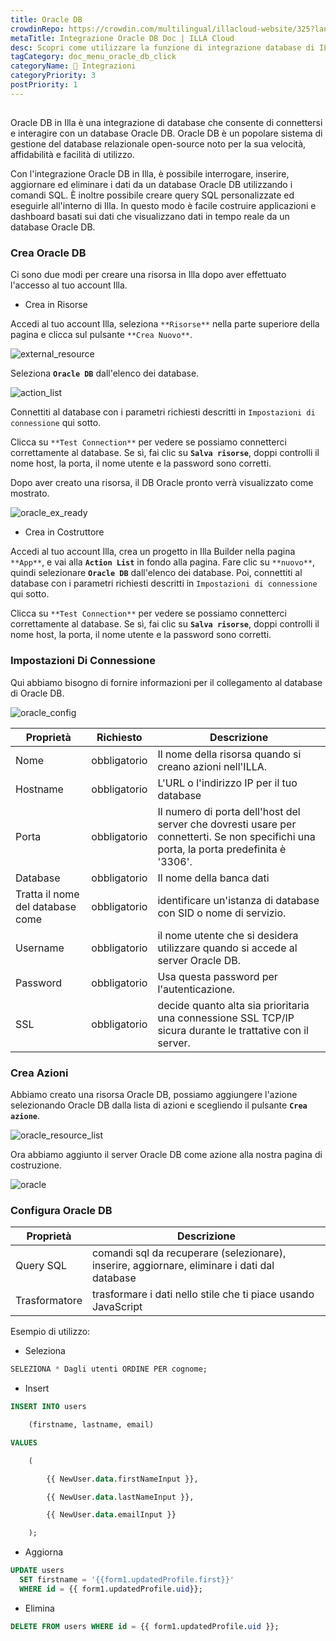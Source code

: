 ```yaml
---
title: Oracle DB
crowdinRepo: https://crowdin.com/multilingual/illacloud-website/325?languages=it&filter=basic&value=0
metaTitle: Integrazione Oracle DB Doc | ILLA Cloud
desc: Scopri come utilizzare la funzione di integrazione database di ILLA Cloud per connettersi e interagire con il database OracleDB in pochi semplici passaggi.
tagCategory: doc_menu_oracle_db_click
categoryName: 🔨 Integrazioni
categoryPriority: 3
postPriority: 1
---
```


## <h2 hidden>Cos'è Oracle DB?</h2>

Oracle DB in Illa è una integrazione di database che consente di connettersi e interagire con un database Oracle DB. Oracle DB è un popolare sistema di gestione del database relazionale open-source noto per la sua velocità, affidabilità e facilità di utilizzo.

Con l'integrazione Oracle DB in Illa, è possibile interrogare, inserire, aggiornare ed eliminare i dati da un database Oracle DB utilizzando i comandi SQL. È inoltre possibile creare query SQL personalizzate ed eseguirle all'interno di Illa. In questo modo è facile costruire applicazioni e dashboard basati sui dati che visualizzano dati in tempo reale da un database Oracle DB.

### Crea Oracle DB

Ci sono due modi per creare una risorsa in Illa dopo aver effettuato l'accesso al tuo account Illa. 

-   Crea in Risorse

Accedi al tuo account Illa, seleziona `**Risorse**` nella parte superiore della pagina e clicca sul pulsante `**Crea Nuovo**`. 

![external_resource](https://cdn.illacloud.com/official-website/img/docs/external_resource.png)

Seleziona **`Oracle DB`** dall'elenco dei database.

![action_list](https://cdn.illacloud.com/official-website/img/docs/action_list.png)

Connettiti al database con i parametri richiesti descritti in `Impostazioni di connessione` qui sotto. 

Clicca su `**Test Connection**` per vedere se possiamo connetterci correttamente al database. Se sì, fai clic su **`Salva risorse`**, doppi controlli il nome host, la porta, il nome utente e la password sono corretti.

Dopo aver creato una risorsa, il DB Oracle pronto verrà visualizzato come mostrato.

![oracle_ex_ready](https://cdn.illacloud.com/official-website/img/docs/oracle_ex_ready.png)

-   Crea in Costruttore

Accedi al tuo account Illa, crea un progetto in Illa Builder nella pagina `**App**`, e vai alla **`Action List`** in fondo alla pagina. Fare clic su `**nuovo**`, quindi selezionare **`Oracle DB`** dall'elenco dei database. Poi, connettiti al database con i parametri richiesti descritti in `Impostazioni di connessione` qui sotto.

Clicca su `**Test Connection**` per vedere se possiamo connetterci correttamente al database. Se sì, fai clic su **`Salva risorse`**, doppi controlli il nome host, la porta, il nome utente e la password sono corretti.

### Impostazioni Di Connessione

Qui abbiamo bisogno di fornire informazioni per il collegamento al database di Oracle DB.

![oracle_config](https://cdn.illacloud.com/official-website/img/docs/oracle_config.png)

| Proprietà                        | Richiesto     | Descrizione                                                                                                                             |
| -------------------------------- | ------------- | --------------------------------------------------------------------------------------------------------------------------------------- |
| Nome                             | obbligatorio  | Il nome della risorsa quando si creano azioni nell'ILLA.                                                                                |
| Hostname                         | obbligatorio  | L'URL o l'indirizzo IP per il tuo database                                                                                              |
| Porta                            | obbligatorio  | Il numero di porta dell'host del server che dovresti usare per connetterti. Se non specifichi una porta, la porta predefinita è '3306'. |
| Database                         | obbligatorio  | Il nome della banca dati                                                                                                                |
| Tratta il nome del database come | obbligatorio  | identificare un'istanza di database con SID o nome di servizio.                                                                         |
| Username                         | obbligatorio  | il nome utente che si desidera utilizzare quando si accede al server Oracle DB.                                                         |
| Password                         | obbligatorio  | Usa questa password per l'autenticazione.                                                                                               |
| SSL                              | obbligatorio  | decide quanto alta sia prioritaria una connessione SSL TCP/IP sicura durante le trattative con il server.                               |

### Crea Azioni

Abbiamo creato una risorsa Oracle DB, possiamo aggiungere l'azione selezionando Oracle DB dalla lista di azioni e scegliendo il pulsante **`Crea azione`**.

![oracle_resource_list](https://cdn.illacloud.com/official-website/img/docs/oracle_resource_list.png)

 Ora abbiamo aggiunto il server Oracle DB come azione alla nostra pagina di costruzione.

![oracle](https://cdn.illacloud.com/official-website/img/docs/oracle.png)

### Configura Oracle DB

| Proprietà     | Descrizione                                                                                  |
| ------------- | -------------------------------------------------------------------------------------------- |
| Query SQL     | comandi sql da recuperare (selezionare), inserire, aggiornare, eliminare i dati dal database |
| Trasformatore | trasformare i dati nello stile che ti piace usando JavaScript                                |

Esempio di utilizzo:

-   Seleziona

```sql
SELEZIONA * Dagli utenti ORDINE PER cognome;
```

-   Insert

```sql
INSERT INTO users

	(firstname, lastname, email)

VALUES

	(

		{{ NewUser.data.firstNameInput }},

		{{ NewUser.data.lastNameInput }},

		{{ NewUser.data.emailInput }}

	);
```

-   Aggiorna

```sql
UPDATE users
  SET firstname = '{{form1.updatedProfile.first}}'
  WHERE id = {{ form1.updatedProfile.uid}};
```

-   Elimina

```sql
DELETE FROM users WHERE id = {{ form1.updatedProfile.uid }};
```
